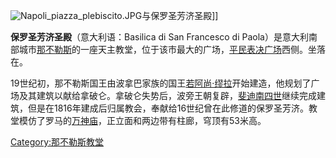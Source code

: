 [[File:Napoli_piazza_plebiscito.JPG|thumb]]与保罗圣芳济圣殿]]

'''保罗圣芳济圣殿'''（意大利语：Basilica di San Francesco di Paola）是意大利南部城市[[那不勒斯|那不勒斯]]的一座天主教堂，位于该市最大的广场，[[平民表决广场|平民表决广场]]西侧。坐落在{{coord|40|50|9|N|14|14|55|E|region:IT_type:landmark|display=inline,title}}。

19世纪初，那不勒斯国王由波拿巴家族的国王[[若阿尚·缪拉|若阿尚·缪拉]]开始建造，他规划了广场及其建筑以献给拿破仑。拿破仑失势后，波旁王朝复辟，[[斐迪南四世|斐迪南四世]]继续完成建筑，但是在1816年建成后归属教会，奉献给16世纪曾在此修道的保罗圣芳济。教堂模仿了罗马的[[万神庙|万神庙]]，正立面和两边带有柱廊，穹顶有53米高。 

{{Italy-geo-stub}}
{{那不勒斯地标}}

[[Category:那不勒斯教堂|Category:那不勒斯教堂]]